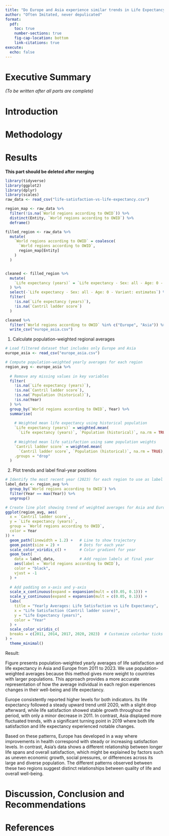 ```yaml
---
title: "Do Europe and Asia experience similar trends in Life Expectancy and Life Satisfaction?"
author: "Often Imitated, never depulicated"
format:
  pdf:
    toc: true
    number-sections: true
    fig-cap-location: bottom
    link-citations: true
execute:
  echo: false
---
```


# Executive Summary  
*(To be written after all parts are complete)*

# Introduction  


# Methodology  


# Results

**This part should be deleted after merging**

```r
library(tidyverse)
library(ggplot2)
library(dplyr)
library(scales)
raw_data <- read_csv("life-satisfaction-vs-life-expectancy.csv")

region_map <- raw_data %>%
  filter(!is.na(`World regions according to OWID`)) %>%
  distinct(Entity, `World regions according to OWID`) %>%
  deframe() 

filled_region <- raw_data %>%
  mutate(
    `World regions according to OWID` = coalesce(
      `World regions according to OWID`,
      region_map[Entity]
    )
  )


cleaned <- filled_region %>%
  mutate(
    `Life expectancy (years)` = `Life expectancy - Sex: all - Age: 0 - Variant: estimates`
  ) %>%
  select(-`Life expectancy - Sex: all - Age: 0 - Variant: estimates`) %>%
  filter(
    !is.na(`Life expectancy (years)`),
    !is.na(`Cantril ladder score`)
  )

cleaned %>%
  filter(`World regions according to OWID` %in% c("Europe", "Asia")) %>%
  write_csv("europe_asia.csv")

```

1. Calculate population-weighted regional averages

```r
# Load filtered dataset that includes only Europe and Asia
europe_asia <- read_csv("europe_asia.csv")

# Compute population-weighted yearly averages for each region
region_avg <- europe_asia %>%
  
  # Remove any missing values in key variables
  filter( 
    !is.na(`Life expectancy (years)`),
    !is.na(`Cantril ladder score`),
    !is.na(`Population (historical)`),
    !is.na(Year)
  ) %>%
  group_by(`World regions according to OWID`, Year) %>%
  summarise( 
    
    # Weighted mean life expectancy using historical population
    `Life expectancy (years)` = weighted.mean(
      `Life expectancy (years)`, `Population (historical)`, na.rm = TRUE),
    
    # Weighted mean life satisfaction using same population weights
    `Cantril ladder score` = weighted.mean(
      `Cantril ladder score`, `Population (historical)`, na.rm = TRUE),
    .groups = "drop"
  )
```

2. Plot trends and label final-year positions

```r
# Identify the most recent year (2023) for each region to use as label position
label_data <- region_avg %>%
  group_by(`World regions according to OWID`) %>%
  filter(Year == max(Year)) %>%
  ungroup()

# Create line plot showing trend of weighted averages for Asia and Europe
ggplot(region_avg, aes(
  x = `Cantril ladder score`,
  y = `Life expectancy (years)`,
  group = `World regions according to OWID`,
  color = Year
)) +
  geom_path(linewidth = 1.2) +   # Line to show trajectory
  geom_point(size = 2) +         # Dots for each year
  scale_color_viridis_c() +      # Color gradient for year
  geom_text(                     
    data = label_data,           # Add region labels at final year
    aes(label = `World regions according to OWID`),
    color = "black",
    vjust = -1
  ) +
  
  # Add padding on x-axis and y-axis
  scale_x_continuous(expand = expansion(mult = c(0.05, 0.1))) + 
  scale_y_continuous(expand = expansion(mult = c(0.05, 0.1))) + 
  labs(
    title = "Yearly Averages: Life Satisfaction vs Life Expectancy",
    x = "Life Satisfaction (Cantril ladder score)",
    y = "Life Expectancy (years)",
    color = "Year"
  ) +
  scale_color_viridis_c(
  breaks = c(2011, 2014, 2017, 2020, 2023)  # Customize colorbar ticks
) +
  theme_minimal()
```

Result:

Figure presents population-weighted yearly averages of life satisfaction and life expectancy in Asia and Europe from 2011 to 2023. We use population-weighted averages because this method gives more weight to countries with larger populations. This approach provides a more accurate representation of how the average individual in each region experiences changes in their well-being and life expectancy.

Europe consistently reported higher levels for both indicators. Its life expectancy followed a steady upward trend until 2020, with a slight drop afterward, while life satisfaction showed stable growth throughout the period, with only a minor decrease in 2011. In contrast, Asia displayed more fluctuated trends, with a significant turning point in 2019 where both life satisfaction and life expectancy experienced notable changes.

Based on these patterns, Europe has developed in a way where improvements in health correspond with steady or increasing satisfaction levels. In contrast, Asia's data shows a different relationship between longer life spans and overall satisfaction, which might be explained by factors such as uneven economic growth, social pressures, or differences across its large and diverse population. The different patterns observed between these two regions suggest distinct relationships between quality of life and overall well-being.

# Discussion, Conclusion and Recommendations


# References  

